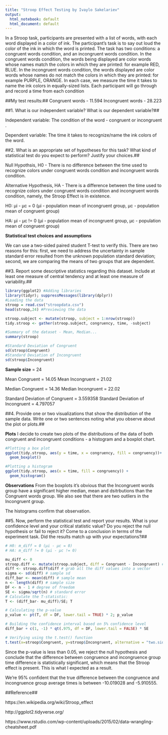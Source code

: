 ```yaml
---
title: "Stroop Effect Testing by Ivaylo Sakelariev"
output:
  html_notebook: default
  html_document: default
---
```

In a Stroop task, participants are presented with a list of words, with each word displayed in a color of ink. The participant’s task is to say out loud the color of the ink in which the word is printed. The task has two conditions: a congruent words condition, and an incongruent words condition. In the congruent words condition, the words being displayed are color words whose names match the colors in which they are printed: for example RED, BLUE. In the incongruent words condition, the words displayed are color words whose names do not match the colors in which they are printed: for example PURPLE, ORANGE. In each case, we measure the time it takes to name the ink colors in equally-sized lists. Each participant will go through and record a time from each condition

##My test results:##
Congruent words - 11.594
Incongruent words - 28.223

##1. What is our independent variable? What is our dependent variable?##

Independent variable: The condition of the word - congruent or incongruent .

Dependent variable: The time it takes to recognize/name the ink colors of the word.

##2. What is an appropriate set of hypotheses for this task? What kind of statistical test do you expect to perform? Justify your choices.##

Null Hypothsis, H0 - There is no difference between the time used to recognize colors under congruent words condition and incongruent words condition.

Alternative Hypothesis, HA - There is a difference between the time used to recognize colors under congruent words condition and incongruent words condition, namely, the Stroop Effect is in existence.

H0: μi - μc = 0 (μi - population mean of incongruent group, μc - population mean of congruent group)

HA: μi - μc != 0 (μi - population mean of incongruent group, μc - population mean of congruent group)


**Statistical test choices and assumptions**

We can use a two-sided paired student T-test to verify this. There are two reasons for this: first, we need to address the uncertainty in sample standard error resulted from the unknown population standard deviation; second, we are comparing the means of two groups that are dependent.

##3. Report some descriptive statistics regarding this dataset. Include at least one measure of central tendency and at least one measure of variability.##

```r
library(ggplot2) #Adding libraries
library(tidyr); suppressMessages(library(dplyr))
#Loading the data
stroop = read.csv("stroopdata.csv")
head(stroop,24) #Previewing the data
```
```r
stroop.subject <- mutate(stroop, subject = 1:nrow(stroop))
tidy.stroop <- gather(stroop.subject, congruency, time, -subject)
```





```r
#Summary of the dataset - Mean, Median...
summary(stroop)
```

```r
#Standard Deviation of Congruent
sd(stroop$Congruent)
#Standard Deviation of Incongruent
sd(stroop$Incongruent)
```

**Sample size** = 24

Mean Congruent = 14.05
Mean Incongruent = 21.02

Median Congruent = 14.36
Median Incongruent = 22.02

Standard Deviation of Congruent = 3.559358
Standard Deviation of Incongruent = 4.797057

##4. Provide one or two visualizations that show the distribution of the sample data. Write one or two sentences noting what you observe about the plot or plots.##

**Plots**
I decide to create two plots of the distributions of the data of both congruent and incongruent conditions - a histogram and a boxplot chart.

```r
#Plotting a box plot
ggplot(tidy.stroop, aes(y = time, x = congruency, fill = congruency))+ 
  geom_boxplot()
```

```r
#Plotting a histogram
ggplot(tidy.stroop, aes(x = time, fill = congruency)) +
  geom_histogram()
```
**Observations**
From the boxplots it's obvious that the Incongruent words group have a significant higher median, mean and dsitrbutions than the Congruent words group. We also see that there are two outliers in the Incongruent group.

The histograms confirm that observation. 


##5. Now, perform the statistical test and report your results. What is your confidence level and your critical statistic value? Do you reject the null hypothesis or fail to reject it? Come to a conclusion in terms of the experiment task. Did the results match up with your expectations?##

```r
# H0: m_diff = 0 (μi - μc = 0)
# HA: m_diff != 0 (μi - μc != 0)

mu_diff <- 0 
stroop.diff <- mutate(stroop.subject, diff = Congruent - Incongruent) # add a new diff column
diff <- stroop.diff$diff # grab all the diff values into a vector
sigma <- sd(diff) # sample sd
diff_bar <- mean(diff) # sample mean
n <- length(diff) # sample size
DF <- n - 1 # degree of freedom
SE <- sigma/sqrt(n) # standard error
# Calculate the T-statistic:
T <- (diff_bar- mu_diff)/SE; T
```

```r
# Calculating the p-value
p_value <- pt(T, df = DF, lower.tail = TRUE) * 2; p_value
```


```r
# Building the confidence interval based on 5% confidence level
diff_bar + c(1, -1) * qt(.975, df = DF, lower.tail = FALSE) * SE
```

```r
# Verifying using the t.test() function
t.test(x=stroop$Congruent, y=stroop$Incongruent, alternative = "two.sided", mu = 0, paired = TRUE, conf.level = 0.95)
```

Since the p-value is less than 0.05, we reject the null hypothesis and conclude that the difference between congruence and incongruence group time difference is statistically significant, which means that the Stroop effect is present. This is what I expected as a result.

We’re 95% confident that the true difference between the congruence and incongruence group average times is between -10.019028 and -5.910555.

##Reference##

https://en.wikipedia.org/wiki/Stroop_effect

http://ggplot2.tidyverse.org/

https://www.rstudio.com/wp-content/uploads/2015/02/data-wrangling-cheatsheet.pdf
